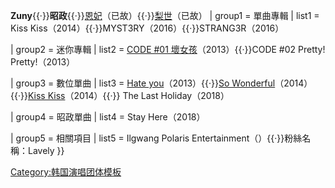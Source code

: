 {{Navbox
|name  = Ladies' Code
|title = [[Ladies' Code|<span style="color:white">Ladies' Code</span>]]
|titlestyle = background:#FA5858;color:white;
|groupstyle = background-color:#F8E0E0;color:black;
|abovestyle = background-color:#F8E0E0;color:black;
|belowstyle = background-color:#F8E0E0;color:black;
|above = <font color=black>現任成員：'''Ashley'''{{·}}'''Zuny'''{{·}}'''昭政'''{{·}}[[高恩妃|恩妃]]（已故）{{·}}[[權梨世|梨世]]（已故）</font color>
| group1 = 單曲專輯
| list1  = Kiss Kiss（2014）{{·}}MYST3RY（2016）{{·}}STRANG3R（2016）

| group2 = 迷你專輯
| list2  = [[CODE #01 壞女孩]]（2013）{{·}}CODE #02 Pretty! Pretty!（2013）

| group3 = 數位單曲
| list3  = [[Hate you (EP)|Hate you]]（2013）{{·}}[[So Wonderful (EP)|So Wonderful]]（2014）{{·}}[[Kiss Kiss (EP)|Kiss Kiss]]（2014）{{·}} The Last Holiday（2018）

| group4 = 昭政單曲
| list4  = Stay Here（2018）

| group5 = 相關項目
| list5  = Ilgwang Polaris Entertainment（{{KOR}}）{{·}}粉絲名稱：Lavely
}}
<noinclude>
{{collapsible option}}
[[Category:韩国演唱团体模板]]
</noinclude>